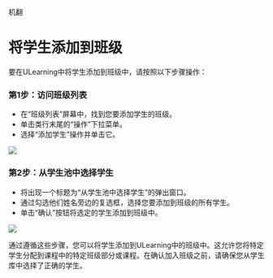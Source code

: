 机翻
# 将学生添加到班级

要在ULearning中将学生添加到班级中，请按照以下步骤操作：

### 第1步：访问班级列表
- 在“班级列表”屏幕中，找到您要添加学生的班级。
- 单击类行末尾的“操作”下拉菜单。
- 选择“添加学生”操作并单击它。

![](/img/utest/teacher/appendix09.png)

### 第2步：从学生池中选择学生
- 将出现一个标题为“从学生池中选择学生”的弹出窗口。
- 通过勾选他们姓名旁边的复选框，选择您要添加到班级的所有学生。
- 单击“确认”按钮将选定的学生添加到班级中。

![](/img/utest/teacher/appendix10.png)

通过遵循这些步骤，您可以将学生添加到ULearning中的班级中。这允许您将特定学生分配到课程中的特定班级部分或课程。在确认加入班级之前，请确保您从学生库中选择了正确的学生。
